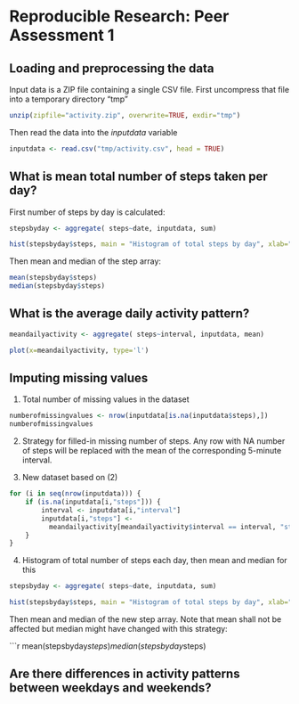 # Reproducible Research: Peer Assessment 1


## Loading and preprocessing the data
Input data is a ZIP file containing a single CSV file.
First uncompress that file into a temporary directory "tmp"

```{r unzip, echo=TRUE}
unzip(zipfile="activity.zip", overwrite=TRUE, exdir="tmp")
```

Then read the data into the *inputdata* variable

```{r inputdata, echo=TRUE}
inputdata <- read.csv("tmp/activity.csv", head = TRUE)
```

## What is mean total number of steps taken per day?
First number of steps by day is calculated:

```{r stepsbyday, echo=TRUE}
stepsbyday <- aggregate( steps~date, inputdata, sum)
```

```{r histstepsbyday, echo=FALSE}
hist(stepsbyday$steps, main = "Histogram of total steps by day", xlab="Steps by day")
```

Then mean and median of the step array:

```{r meanstepsbyday, echo=TRUE}
mean(stepsbyday$steps)
median(stepsbyday$steps)
```

## What is the average daily activity pattern?
```{r meandailyactivity, echo=TRUE}
meandailyactivity <- aggregate( steps~interval, inputdata, mean)

plot(x=meandailyactivity, type='l')
```


## Imputing missing values
1. Total number of missing values in the dataset
```{r total missing values, echo=TRUE}
numberofmissingvalues <- nrow(inputdata[is.na(inputdata$steps),])
numberofmissingvalues
```

2. Strategy for filled-in missing number of steps.
Any row with NA number of steps will be replaced with the mean of
the corresponding 5-minute interval.

3. New dataset based on (2)

```{r fill-in missing values, echo=TRUE}
for (i in seq(nrow(inputdata))) {
    if (is.na(inputdata[i,"steps"])) {
        interval <- inputdata[i,"interval"]
        inputdata[i,"steps"] <-
          meandailyactivity[meandailyactivity$interval == interval, "steps"]
    }
}
```
4. Histogram of total number of steps each day, then mean and median for this

```{r newstepsbyday, echo=TRUE}
stepsbyday <- aggregate( steps~date, inputdata, sum)
```

```{r newhiststepsbyday, echo=FALSE}
hist(stepsbyday$steps, main = "Histogram of total steps by day", xlab="Steps by day")
```

Then mean and median of the new step array.
Note that mean shall not be affected but median might have changed
with this strategy:

```{r newmeanstepsbyday, echo=TRUE}
mean(stepsbyday$steps)
median(stepsbyday$steps)



## Are there differences in activity patterns between weekdays and weekends?
